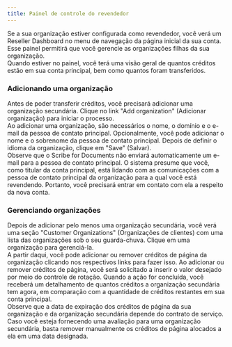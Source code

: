 ```yaml
---
title: Painel de controle do revendedor
---
```



Se a sua organização estiver configurada como revendedor, você verá um Reseller Dashboard no menu de navegação da página inicial da sua conta. Esse painel permitirá que você gerencie as organizações filhas da sua organização.  
Quando estiver no painel, você terá uma visão geral de quantos créditos estão em sua conta principal, bem como quantos foram transferidos.

### Adicionando uma organização

Antes de poder transferir créditos, você precisará adicionar uma organização secundária. Clique no link "Add organization" (Adicionar organização) para iniciar o processo.  
Ao adicionar uma organização, são necessários o nome, o domínio e o e-mail da pessoa de contato principal. Opcionalmente, você pode adicionar o nome e o sobrenome da pessoa de contato principal. Depois de definir o idioma da organização, clique em "Save" (Salvar).  
Observe que o Scribe for Documents não enviará automaticamente um e-mail para a pessoa de contato principal. O sistema presume que você, como titular da conta principal, está lidando com as comunicações com a pessoa de contato principal da organização para a qual você está revendendo. Portanto, você precisará entrar em contato com ela a respeito da nova conta.

### Gerenciando organizações

Depois de adicionar pelo menos uma organização secundária, você verá uma seção "Customer Organizations" (Organizações de clientes) com uma lista das organizações sob o seu guarda-chuva. Clique em uma organização para gerenciá-la.   
A partir daqui, você pode adicionar ou remover créditos de página da organização clicando nos respectivos links para fazer isso. Ao adicionar ou remover créditos de página, você será solicitado a inserir o valor desejado por meio do controle de rotação. Quando a ação for concluída, você receberá um detalhamento de quantos créditos a organização secundária tem agora, em comparação com a quantidade de créditos restantes em sua conta principal.  
Observe que a data de expiração dos créditos de página da sua organização e da organização secundária depende do contrato de serviço. Caso você esteja fornecendo uma avaliação para uma organização secundária, basta remover manualmente os créditos de página alocados a ela em uma data designada.